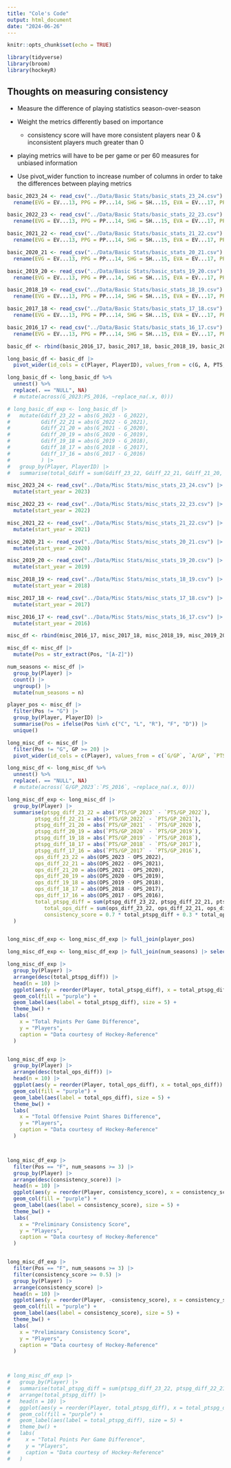 ```yaml
---
title: "Cole's Code"
output: html_document
date: "2024-06-26"
---
```


```r
knitr::opts_chunk$set(echo = TRUE)

library(tidyverse)
library(broom)
library(hockeyR)
```



## Thoughts on measuring consistency


- Measure the difference of playing statistics season-over-season
- Weight the metrics differently based on importance
  - consistency score will have more consistent players near 0 & inconsistent players much greater than 0
- playing metrics will have to be per game or per 60 measures for unbiased information


- Use pivot_wider function to increase number of columns in order to take the differences between playing metrics



```r
basic_2023_24 <- read_csv("../Data/Basic Stats/basic_stats_23_24.csv") |> 
  rename(EVG = EV...13, PPG = PP...14, SHG = SH...15, EVA = EV...17, PPA = PP...18, SHA = SH...19) |> mutate(start_year = 2023)

basic_2022_23 <- read_csv("../Data/Basic Stats/basic_stats_22_23.csv") |> 
  rename(EVG = EV...13, PPG = PP...14, SHG = SH...15, EVA = EV...17, PPA = PP...18, SHA = SH...19) |> mutate(start_year = 2022)

basic_2021_22 <- read_csv("../Data/Basic Stats/basic_stats_21_22.csv") |> 
  rename(EVG = EV...13, PPG = PP...14, SHG = SH...15, EVA = EV...17, PPA = PP...18, SHA = SH...19) |> mutate(start_year = 2021)

basic_2020_21 <- read_csv("../Data/Basic Stats/basic_stats_20_21.csv") |> 
  rename(EVG = EV...13, PPG = PP...14, SHG = SH...15, EVA = EV...17, PPA = PP...18, SHA = SH...19) |> mutate(start_year = 2020)

basic_2019_20 <- read_csv("../Data/Basic Stats/basic_stats_19_20.csv") |> 
  rename(EVG = EV...13, PPG = PP...14, SHG = SH...15, EVA = EV...17, PPA = PP...18, SHA = SH...19) |> mutate(start_year = 2019)

basic_2018_19 <- read_csv("../Data/Basic Stats/basic_stats_18_19.csv") |> 
  rename(EVG = EV...13, PPG = PP...14, SHG = SH...15, EVA = EV...17, PPA = PP...18, SHA = SH...19) |> mutate(start_year = 2018)

basic_2017_18 <- read_csv("../Data/Basic Stats/basic_stats_17_18.csv") |> 
  rename(EVG = EV...13, PPG = PP...14, SHG = SH...15, EVA = EV...17, PPA = PP...18, SHA = SH...19) |> mutate(start_year = 2017)

basic_2016_17 <- read_csv("../Data/Basic Stats/basic_stats_16_17.csv") |> 
  rename(EVG = EV...13, PPG = PP...14, SHG = SH...15, EVA = EV...17, PPA = PP...18, SHA = SH...19) |> mutate(start_year = 2016)
```



```r
basic_df <- rbind(basic_2016_17, basic_2017_18, basic_2018_19, basic_2019_20, basic_2020_21, basic_2021_22, basic_2022_23, basic_2023_24)
```



```r
long_basic_df <- basic_df |> 
  pivot_wider(id_cols = c(Player, PlayerID), values_from = c(G, A, PTS, `+/-`, `S%`, PS), names_from = start_year)

long_basic_df <- long_basic_df %>% 
  unnest() %>% 
  replace(. == "NULL", NA)
  # mutate(across(G_2023:PS_2016, ~replace_na(.x, 0)))

# long_basic_df_exp <- long_basic_df |> 
#   mutate(Gdiff_23_22 = abs(G_2023 - G_2022),
#          Gdiff_22_21 = abs(G_2022 - G_2021),
#          Gdiff_21_20 = abs(G_2021 - G_2020),
#          Gdiff_20_19 = abs(G_2020 - G_2019),
#          Gdiff_19_18 = abs(G_2019 - G_2018),
#          Gdiff_18_17 = abs(G_2018 - G_2017),
#          Gdiff_17_16 = abs(G_2017 - G_2016)
#          ) |>
#   group_by(Player, PlayerID) |>
#   summarise(total_Gdiff = sum(Gdiff_23_22, Gdiff_22_21, Gdiff_21_20, Gdiff_20_19, Gdiff_19_18, Gdiff_18_17, Gdiff_17_16))
```




```r
misc_2023_24 <- read_csv("../Data/Misc Stats/misc_stats_23_24.csv") |> 
  mutate(start_year = 2023)

misc_2022_23 <- read_csv("../Data/Misc Stats/misc_stats_22_23.csv") |>
  mutate(start_year = 2022)

misc_2021_22 <- read_csv("../Data/Misc Stats/misc_stats_21_22.csv") |> 
  mutate(start_year = 2021)

misc_2020_21 <- read_csv("../Data/Misc Stats/misc_stats_20_21.csv") |> 
  mutate(start_year = 2020)

misc_2019_20 <- read_csv("../Data/Misc Stats/misc_stats_19_20.csv") |> 
  mutate(start_year = 2019)

misc_2018_19 <- read_csv("../Data/Misc Stats/misc_stats_18_19.csv") |> 
  mutate(start_year = 2018)

misc_2017_18 <- read_csv("../Data/Misc Stats/misc_stats_17_18.csv") |> 
  mutate(start_year = 2017)

misc_2016_17 <- read_csv("../Data/Misc Stats/misc_stats_16_17.csv") |> 
  mutate(start_year = 2016)
```



```r
misc_df <- rbind(misc_2016_17, misc_2017_18, misc_2018_19, misc_2019_20, misc_2020_21, misc_2021_22, misc_2022_23, misc_2023_24)

misc_df <- misc_df |> 
  mutate(Pos = str_extract(Pos, "[A-Z]"))

num_seasons <- misc_df |> 
  group_by(Player) |> 
  count() |> 
  ungroup() |> 
  mutate(num_seasons = n)

player_pos <- misc_df |> 
  filter(Pos != "G") |> 
  group_by(Player, PlayerID) |> 
  summarise(Pos = ifelse(Pos %in% c("C", "L", "R"), "F", "D")) |> 
  unique()
```



```r
long_misc_df <- misc_df |> 
  filter(Pos != "G", GP >= 20) |> 
  pivot_wider(id_cols = c(Player), values_from = c(`G/GP`, `A/GP`, `PTS/GP`, `GC/GP`, `S/GP`, `OPS`, `DPS`, `PS`), names_from = start_year)

long_misc_df <- long_misc_df %>% 
  unnest() %>% 
  replace(. == "NULL", NA)
  # mutate(across(`G/GP_2023`:`PS_2016`, ~replace_na(.x, 0)))

long_misc_df_exp <- long_misc_df |>
  group_by(Player) |> 
  summarise(ptspg_diff_23_22 = abs(`PTS/GP_2023` - `PTS/GP_2022`),
         ptspg_diff_22_21 = abs(`PTS/GP_2022` - `PTS/GP_2021`),
         ptspg_diff_21_20 = abs(`PTS/GP_2021` - `PTS/GP_2020`),
         ptspg_diff_20_19 = abs(`PTS/GP_2020` - `PTS/GP_2019`),
         ptspg_diff_19_18 = abs(`PTS/GP_2019` - `PTS/GP_2018`),
         ptspg_diff_18_17 = abs(`PTS/GP_2018` - `PTS/GP_2017`),
         ptspg_diff_17_16 = abs(`PTS/GP_2017` - `PTS/GP_2016`),
         ops_diff_23_22 = abs(OPS_2023 - OPS_2022),
         ops_diff_22_21 = abs(OPS_2022 - OPS_2021),
         ops_diff_21_20 = abs(OPS_2021 - OPS_2020),
         ops_diff_20_19 = abs(OPS_2020 - OPS_2019),
         ops_diff_19_18 = abs(OPS_2019 - OPS_2018),
         ops_diff_18_17 = abs(OPS_2018 - OPS_2017),
         ops_diff_17_16 = abs(OPS_2017 - OPS_2016),
         total_ptspg_diff = sum(ptspg_diff_23_22, ptspg_diff_22_21, ptspg_diff_21_20, ptspg_diff_20_19, ptspg_diff_19_18, ptspg_diff_18_17, ptspg_diff_17_16, na.rm = TRUE),
            total_ops_diff = sum(ops_diff_23_22, ops_diff_22_21, ops_diff_21_20, ops_diff_20_19, ops_diff_19_18, ops_diff_18_17, ops_diff_17_16, na.rm = TRUE),
            consistency_score = 0.7 * total_ptspg_diff + 0.3 * total_ops_diff
  )


long_misc_df_exp <- long_misc_df_exp |> full_join(player_pos)

long_misc_df_exp <- long_misc_df_exp |> full_join(num_seasons) |> select(-n)
```



```r
long_misc_df_exp |> 
  group_by(Player) |> 
  arrange(desc(total_ptspg_diff)) |> 
  head(n = 10) |> 
  ggplot(aes(y = reorder(Player, total_ptspg_diff), x = total_ptspg_diff)) +
  geom_col(fill = "purple") +
  geom_label(aes(label = total_ptspg_diff), size = 5) +
  theme_bw() +
  labs(
    x = "Total Points Per Game Difference",
    y = "Players",
    caption = "Data courtesy of Hockey-Reference"
  )


long_misc_df_exp |> 
  group_by(Player) |> 
  arrange(desc(total_ops_diff)) |> 
  head(n = 10) |> 
  ggplot(aes(y = reorder(Player, total_ops_diff), x = total_ops_diff)) +
  geom_col(fill = "purple") +
  geom_label(aes(label = total_ops_diff), size = 5) +
  theme_bw() +
  labs(
    x = "Total Offensive Point Shares Difference",
    y = "Players",
    caption = "Data courtesy of Hockey-Reference"
  )



long_misc_df_exp |> 
  filter(Pos == "F", num_seasons >= 3) |> 
  group_by(Player) |> 
  arrange(desc(consistency_score)) |> 
  head(n = 10) |> 
  ggplot(aes(y = reorder(Player, consistency_score), x = consistency_score)) +
  geom_col(fill = "purple") +
  geom_label(aes(label = consistency_score), size = 5) +
  theme_bw() +
  labs(
    x = "Preliminary Consistency Score",
    y = "Players",
    caption = "Data courtesy of Hockey-Reference"
  )


long_misc_df_exp |> 
  filter(Pos == "F", num_seasons >= 3) |> 
  filter(consistency_score >= 0.5) |> 
  group_by(Player) |> 
  arrange(consistency_score) |> 
  head(n = 10) |> 
  ggplot(aes(y = reorder(Player, -consistency_score), x = consistency_score)) +
  geom_col(fill = "purple") +
  geom_label(aes(label = consistency_score), size = 5) +
  theme_bw() +
  labs(
    x = "Preliminary Consistency Score",
    y = "Players",
    caption = "Data courtesy of Hockey-Reference"
  )



# long_misc_df_exp |> 
#   group_by(Player) |> 
#   summarise(total_ptspg_diff = sum(ptspg_diff_23_22, ptspg_diff_22_21, ptspg_diff_21_20, ptspg_diff_20_19, ptspg_diff_19_18, ptspg_diff_18_17, ptspg_diff_17_16)) |> 
#   arrange(total_ptspg_diff) |> 
#   head(n = 10) |> 
#   ggplot(aes(y = reorder(Player, total_ptspg_diff), x = total_ptspg_diff)) +
#   geom_col(fill = "purple") +
#   geom_label(aes(label = total_ptspg_diff), size = 5) +
#   theme_bw() +
#   labs(
#     x = "Total Points Per Game Difference",
#     y = "Players",
#     caption = "Data courtesy of Hockey-Reference"
#   )
```






